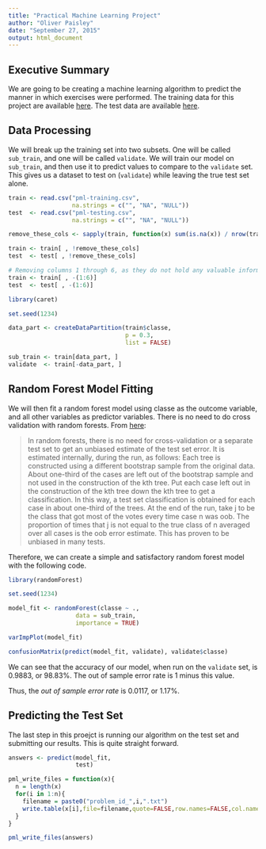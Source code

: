 ```yaml
---
title: "Practical Machine Learning Project"
author: "Oliver Paisley"
date: "September 27, 2015"
output: html_document
---
```


## Executive Summary

We are going to be creating a machine learning algorithm to predict the manner in which exercises were performed. The training data for this project are available [here](https://d396qusza40orc.cloudfront.net/predmachlearn/pml-training.csv). The test data are available [here](https://d396qusza40orc.cloudfront.net/predmachlearn/pml-testing.csv).

## Data Processing

We will break up the training set into two subsets. One will be called `sub_train`, and one will be called `validate`. We will train our model on `sub_train`, and then use it to predict values to compare to the `validate` set. This gives us a dataset to test on (`validate`) while leaving the true test set alone. 

```r
train <- read.csv("pml-training.csv",
                  na.strings = c("", "NA", "NULL"))
test  <- read.csv("pml-testing.csv",
                  na.strings = c("", "NA", "NULL"))

remove_these_cols <- sapply(train, function(x) sum(is.na(x)) / nrow(train)) > 0.9

train <- train[ , !remove_these_cols]
test  <- test[ , !remove_these_cols]

# Removing columns 1 through 6, as they do not hold any valuable information.
train <- train[ , -(1:6)]
test  <- test[ , -(1:6)]

library(caret)

set.seed(1234)

data_part <- createDataPartition(train$classe,
                                 p = 0.3,
                                 list = FALSE)

sub_train <- train[data_part, ]
validate  <- train[-data_part, ]
```

## Random Forest Model Fitting

We will then fit a random forest model using classe as the outcome variable, and all other variables as predictor variables. There is no need to do cross validation with random forests. From [here](http://www.stat.berkeley.edu/~breiman/RandomForests/cc_home.htm#ooberr):

> In random forests, there is no need for cross-validation or a separate test set to get an unbiased estimate of the test set error. It is estimated internally, during the run, as follows:
Each tree is constructed using a different bootstrap sample from the original data. About one-third of the cases are left out of the bootstrap sample and not used in the construction of the kth tree.
Put each case left out in the construction of the kth tree down the kth tree to get a classification. In this way, a test set classification is obtained for each case in about one-third of the trees. At the end of the run, take j to be the class that got most of the votes every time case n was oob. The proportion of times that j is not equal to the true class of n averaged over all cases is the oob error estimate. This has proven to be unbiased in many tests.

Therefore, we can create a simple and satisfactory random forest model with the following code.

```r
library(randomForest)

set.seed(1234)

model_fit <- randomForest(classe ~ .,
                   data = sub_train,
                   importance = TRUE)

varImpPlot(model_fit)

confusionMatrix(predict(model_fit, validate), validate$classe)
```

We can see that the accuracy of our model, when run on the `validate` set, is 0.9883, or 98.83%. The out of sample error rate is 1 minus this value.

Thus, the _out of sample error rate_ is 0.0117, or 1.17%.

## Predicting the Test Set

The last step in this proejct is running our algorithm on the test set and submitting our results. This is quite straight forward.

```r
answers <- predict(model_fit,
                   test)

pml_write_files = function(x){
  n = length(x)
  for(i in 1:n){
    filename = paste0("problem_id_",i,".txt")
    write.table(x[i],file=filename,quote=FALSE,row.names=FALSE,col.names=FALSE)
  }
}

pml_write_files(answers)
```
